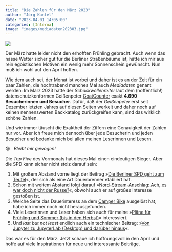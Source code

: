 ```yaml
---
title: "Die Zahlen für den März 2023"
author: "Jörg Kantel"
date: "2023-04-01 14:05:00"
categories: [Interna]
image: "images/mediadaten202303.jpg"
---
```


[![](images/mediadaten202303-b.jpg)](https://www.flickr.com/photos/schockwellenreiter/52785155386/)

Der März hatte leider nicht den erhofften Frühling gebracht. Auch wenn das nasse Wetter sicher gut für die Berliner Straßenbäume ist, hätte ich mir aus rein egoistischen Motiven ein wenig mehr Sonnenschein gewünscht. Nun muß ich wohl auf den April hoffen.

Wie dem auch sei, der Monat ist vorbei und daher ist es an der Zeit für ein paar Zahlen, die hochtrabend manches Mal auch *Mediadaten* genant werden: Im März 2023 hatte der *Schockwellenreiter* laut dem (hoffentlich!) datenschutzkonformen ~~Geißenpeter~~ [GoatCounter](https://www.goatcounter.com/) exakt **4.690 Besucherinnen und Besucher**. Dafür, daß der *Geißenpeter* erst seit Dezember letzten Jahres auf diesen Seiten werkelt und daher noch auf keinen nennenswerten Backkatalog zurückgreifen kann, sind das wirklich schöne Zahlen.

Und wie immer täuscht die Exaktheit der Ziffern eine Genauigkeit der Zahlen nur vor. Aber ich freue mich dennoch über jede Besucherin und jeden Besucher und bedanke mich bei allen meinen Leserinnen und Lesern.

😎 &nbsp; *Bleibt mir gewogen!*

Die *Top Five* des Vormonats hat dieses Mal einen eindeutigen Sieger. Aber die SPD kann sicher nicht stolz darauf sein:

1. Mit großem Abstand vorne liegt der Beitrag »[Die Berliner SPD geht zum Teufel](https://kantel.github.io/posts/2023030401_berliner_spd_teufel/)«, der sich als eine Art Dauerbrenner etabliert hat.
2. Schon mit weitem Abstand folgt darauf »[Nord-Stream-Anschlag: Ach, es war doch nicht der Russe?](https://kantel.github.io/posts/2023030702_nord_stream-anschlag/)«, obwohl auch er auf großes Interesse gestoßen ist.
3. Welche Seite das Dauerinteress an dem [Camper Bike](http://cognitiones.kantel-chaos-team.de/utopien/verkehr/pedalpower/fahrradcamper02.html) ausgelöst hat, habe ich immer noch nicht herausgefunden.
4. Viele Leserinnen und Leser haben sich auch für meine »[Pläne für Frühling und Sommer (bis in den Herbst)](https://kantel.github.io/posts/2023031502_fruehlingsplaene/)« interessiert.
5. Und *last but not least* endlich auch ein technischer Beitrag: »[Von Jupyter zu JupyterLab (Desktop) und darüber hinaus](https://kantel.github.io/posts/2023032701_jupyter_and_jupyterlab/)«.

Das war es für den März. Jetzt schaue ich hoffnungsvoll in den April und hoffe auf viele Inspirationen für neue und interessante Beiträge.